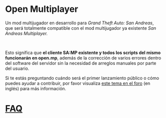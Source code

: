 # Open Multiplayer

Un mod multijugador en desarrollo para _Grand Theft Auto: San Andreas_, que será totalmente compatible con el mod multijugador ya existente _San Andreas Multiplayer._

<br />

Esto significa que **el cliente SA:MP existente y todos los scripts del mismo funcionarán en open.mp**, además de la corrección de varios errores dentro del software del servidor sin la necesidad de arreglos manuales por parte del usuario.

Si te estás preguntando cuándo será el primer lanzamiento público o cómo puedes ayudar a contribuir, por favor visualiza [este tema en el foro](https://www.burgershot.gg/showthread.php?tid=99) (en inglés) para más información.

# [FAQ](/faq?lang=es)

